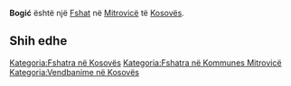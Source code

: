 {{Fshat në Kosovës
 | Emri                = Bogić
| srp_N_name = Bogić
| srp_N_FULL_NAME_RO = Bogić
| srp_N_FULL_NAME_ND_RO = Bogic
| srp_N_SORT_NAME_RG = BOGIC
| srp_N_FULL_NAME_RG = Bogić
| srp_N_FULL_NAME_ND_RG = Bogic
| srp_NS_name = Богић
| srp_NS_FULL_NAME_RO = Богић
| srp_NS_FULL_NAME_ND_RO = Богић
| srp_NS_SORT_NAME_RG = БОГИЋ
| srp_NS_FULL_NAME_RG = Богић
| srp_NS_FULL_NAME_ND_RG = Богић

 | Emri (Rasa dhanore) = 
 | Figura              = 
 | Shteti              = Kosovo
 | Komuna              = Mitrovicë
 | Kodi postar         = 
 | Sipërfaqja          = 

 | Popullsia           = 

 | Regj. i popullsisë  = 
 | Dend. e popullsisë  = 
 | Faqja zyrtare       = 
 <!--- Koordinatat ----> 
 | Gjerësia            = 42.463333
 | Gjatësia            = 20.769167
 | Lartësia            = 
}}
'''Bogić''' është një [[Fshat]] në [[Mitrovicë]] të [[Kosovës]].

<!-- == Gjeografia == -->
<!-- == Historia == -->
<!-- == Demografia == -->
== Shih edhe ==
{{Komuna Mitrovicë}}
{{Kosovo-Administrata-Cung}}

[[Kategoria:Fshatra në Kosovës]]
[[Kategoria:Fshatra në Kommunes Mitrovicë]]
[[Kategoria:Vendbanime në Kosovës]]